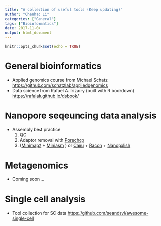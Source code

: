 ```yaml
---
title: "A collection of useful tools (Keep updating)"
author: "Chenhao Li"
categories: ["General"]
tags: ["Bioinformatics"]
date: 2017-11-04
output: html_document
---
```


```r
knitr::opts_chunk$set(echo = TRUE)
```
# General bioinformatics

 - Applied genomics course from Michael Schatz <https://github.com/schatzlab/appliedgenomics>
 - Data science from Rafael A. Irizarry (built with R bookdown) <https://rafalab.github.io/dsbook/>
 
# Nanopore seqeuncing data analysis

 - Assembly best practice
    1.  QC
    2. Adaptor removal with [Porechop](https://github.com/rrwick/Porechop)
    3. ([Minimap2](https://github.com/lh3/minimap2) + [Miniasm](https://github.com/lh3/miniasm) ) or [Canu](https://github.com/marbl/canu) + [Racon](https://github.com/isovic/racon) + [Nanopolish](https://github.com/jts/nanopolish)
 
# Metagenomics

 - Coming soon ...
 
# Single cell analysis
 - Tool collection for SC data <https://github.com/seandavi/awesome-single-cell>
 
 